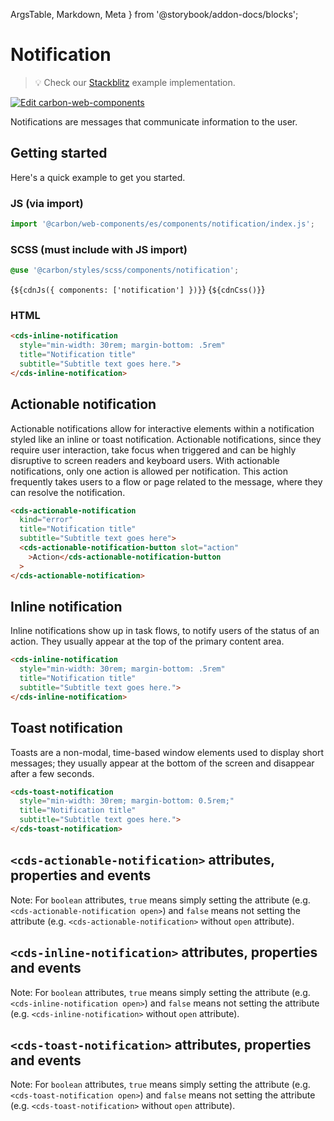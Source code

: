   ArgsTable,
  Markdown, Meta
} from '@storybook/addon-docs/blocks';

<Meta of={ActionableNotification} />

# Notification

> 💡 Check our
> [Stackblitz](https://stackblitz.com/github/carbon-design-system/carbon-for-ibm-dotcom/tree/main/packages/web-components/examples/stackblitz/basic/components/notification)
> example implementation.

[![Edit carbon-web-components](https://developer.stackblitz.com/img/open_in_stackblitz.svg)](https://stackblitz.com/github/carbon-design-system/carbon-for-ibm-dotcom/tree/main/packages/carbon-web-components/examples/stackblitz/basic/components/notification)

Notifications are messages that communicate information to the user.

## Getting started

Here's a quick example to get you started.

### JS (via import)

```javascript
import '@carbon/web-components/es/components/notification/index.js';
```

### SCSS (must include with JS import)

```css
@use '@carbon/styles/scss/components/notification';
```

<Markdown>{`${cdnJs({ components: ['notification'] })}`}</Markdown>
<Markdown>{`${cdnCss()}`}</Markdown>

### HTML

```html
<cds-inline-notification
  style="min-width: 30rem; margin-bottom: .5rem"
  title="Notification title"
  subtitle="Subtitle text goes here.">
</cds-inline-notification>
```

## Actionable notification

Actionable notifications allow for interactive elements within a notification
styled like an inline or toast notification. Actionable notifications, since
they require user interaction, take focus when triggered and can be highly
disruptive to screen readers and keyboard users. With actionable notifications,
only one action is allowed per notification. This action frequently takes users
to a flow or page related to the message, where they can resolve the
notification.

```html
<cds-actionable-notification
  kind="error"
  title="Notification title"
  subtitle="Subtitle text goes here">
  <cds-actionable-notification-button slot="action"
    >Action</cds-actionable-notification-button
  >
</cds-actionable-notification>
```

## Inline notification

Inline notifications show up in task flows, to notify users of the status of an
action. They usually appear at the top of the primary content area.

```html
<cds-inline-notification
  style="min-width: 30rem; margin-bottom: .5rem"
  title="Notification title"
  subtitle="Subtitle text goes here.">
</cds-inline-notification>
```

## Toast notification

Toasts are a non-modal, time-based window elements used to display short
messages; they usually appear at the bottom of the screen and disappear after a
few seconds.

```html
<cds-toast-notification
  style="min-width: 30rem; margin-bottom: 0.5rem;"
  title="Notification title"
  subtitle="Subtitle text goes here.">
</cds-toast-notification>
```

## `<cds-actionable-notification>` attributes, properties and events

Note: For `boolean` attributes, `true` means simply setting the attribute (e.g.
`<cds-actionable-notification open>`) and `false` means not setting the
attribute (e.g. `<cds-actionable-notification>` without `open` attribute).

<ArgsTable of="cds-actionable-notification" />

## `<cds-inline-notification>` attributes, properties and events

Note: For `boolean` attributes, `true` means simply setting the attribute (e.g.
`<cds-inline-notification open>`) and `false` means not setting the attribute
(e.g. `<cds-inline-notification>` without `open` attribute).

<ArgsTable of="cds-inline-notification" />

## `<cds-toast-notification>` attributes, properties and events

Note: For `boolean` attributes, `true` means simply setting the attribute (e.g.
`<cds-toast-notification open>`) and `false` means not setting the attribute
(e.g. `<cds-toast-notification>` without `open` attribute).

<ArgsTable of="cds-toast-notification" />
